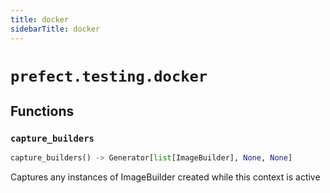 ```yaml
---
title: docker
sidebarTitle: docker
---
```


# `prefect.testing.docker`

## Functions

### `capture_builders` <sup><a href="https://github.com/prefecthq/prefect/blob/main/src/prefect/testing/docker.py#L9"><Icon icon="github" size="14" /></a></sup>

```python
capture_builders() -> Generator[list[ImageBuilder], None, None]
```


Captures any instances of ImageBuilder created while this context is active

